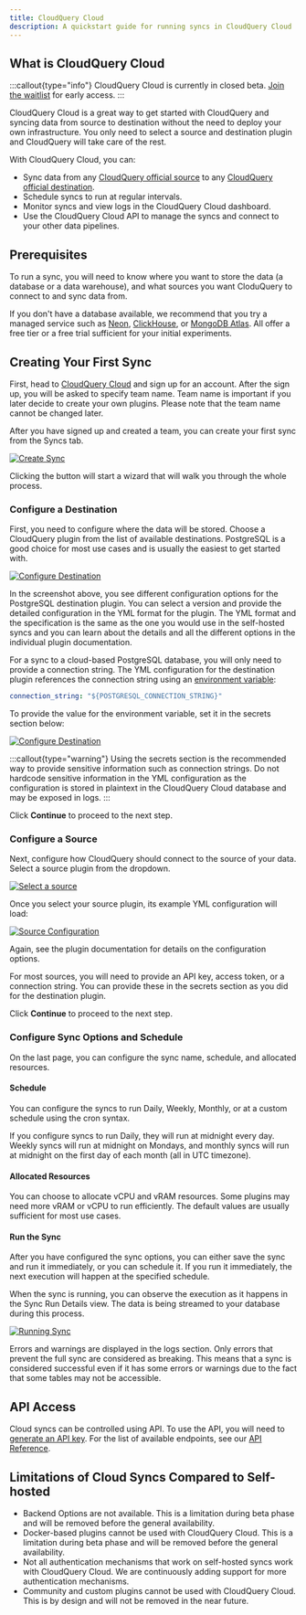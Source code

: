 ```yaml
---
title: CloudQuery Cloud
description: A quickstart guide for running syncs in CloudQuery Cloud
---
```


## What is CloudQuery Cloud

:::callout{type="info"}
CloudQuery Cloud is currently in closed beta. [Join the waitlist](https://cloudquery.typeform.com/to/PuXNDc9O) for early access.
:::

CloudQuery Cloud is a great way to get started with CloudQuery and syncing data from source to destination without the need to deploy your own infrastructure. You only need to select a source and destination plugin and CloudQuery will take care of the rest.

With CloudQuery Cloud, you can:

- Sync data from any [CloudQuery official source](https://hub.cloudquery.io/plugins/source?authors=official) to any [CloudQuery official destination](https://hub.cloudquery.io/plugins/destination?authors=official).
- Schedule syncs to run at regular intervals.
- Monitor syncs and view logs in the CloudQuery Cloud dashboard.
- Use the CloudQuery Cloud API to manage the syncs and connect to your other data pipelines.

## Prerequisites

To run a sync, you will need to know where you want to store the data (a database or a data warehouse), and what sources you want CloduQuery to connect to and sync data from.

If you don't have a database available, we recommend that you try a managed service such as [Neon](https://neon.tech/), [ClickHouse](https://clickhouse.com/), or [MongoDB Atlas](https://www.mongodb.com/atlas/database). All offer a free tier or a free trial sufficient for your initial experiments.

## Creating Your First Sync

First, head to [CloudQuery Cloud](https://cloud.cloudquery.io) and sign up for an account. After the sign up, you will be asked to specify team name. Team name is important if you later decide to create your own plugins. Please note that the team name cannot be changed later.

After you have signed up and created a team, you can create your first sync from the Syncs tab.

[![Create Sync](/images/docs/quickstart/empty-syncs.png)](/images/docs/quickstart/empty-syncs.png)

Clicking the button will start a wizard that will walk you through the whole process.

### Configure a Destination

First, you need to configure where the data will be stored. Choose a CloudQuery plugin from the list of available destinations. PostgreSQL is a good choice for most use cases and is usually the easiest to get started with.

[![Configure Destination](/images/docs/quickstart/destination.png)](/images/docs/quickstart/destination.png)

In the screenshot above, you see different configuration options for the PostgreSQL destination plugin. You can select a version and provide the detailed configuration in the YML format for the plugin. The YML format and the specification is the same as the one you would use in the self-hosted syncs and you can learn about the details and all the different options in the individual plugin documentation.

For a sync to a cloud-based PostgreSQL database, you will only need to provide a connection string. The YML configuration for the destination plugin references the connection string using an [environment variable](/docs/advanced-topics/environment-variable-substitution):

```yaml
connection_string: "${POSTGRESQL_CONNECTION_STRING}"
```

To provide the value for the environment variable, set it in the secrets section below:

[![Configure Destination](/images/docs/quickstart/secrets.png)](/images/docs/quickstart/secrets.png)

:::callout{type="warning"}
Using the secrets section is the recommended way to provide sensitive information such as connection strings. Do not hardcode sensitive information in the YML configuration as the configuration is stored in plaintext in the CloudQuery Cloud database and may be exposed in logs.
:::

Click **Continue** to proceed to the next step.

### Configure a Source

Next, configure how CloudQuery should connect to the source of your data. Select a source plugin from the dropdown.

[![Select a source](/images/docs/quickstart/source-1.png)](/images/docs/quickstart/source-1.png)

Once you select your source plugin, its example YML configuration will load:

[![Source Configuration](/images/docs/quickstart/source-2.png)](/images/docs/quickstart/source-2.png)

Again, see the plugin documentation for details on the configuration options.

For most sources, you will need to provide an API key, access token, or a connection string. You can provide these in the secrets section as you did for the destination plugin. 

Click **Continue** to proceed to the next step.

### Configure Sync Options and Schedule

On the last page, you can configure the sync name, schedule, and allocated resources.

#### Schedule

You can configure the syncs to run Daily, Weekly, Monthly, or at a custom schedule using the cron syntax.

If you configure syncs to run Daily, they will run at midnight every day. Weekly syncs will run at midnight on Mondays, and monthly syncs will run at midnight on the first day of each month (all in UTC timezone).

#### Allocated Resources

You can choose to allocate vCPU and vRAM resources. Some plugins may need more vRAM or vCPU to run efficiently. The default values are usually sufficient for most use cases.

#### Run the Sync

After you have configured the sync options, you can either save the sync and run it immediately, or you can schedule it. If you run it immediately, the next execution will happen at the specified schedule.

When the sync is running, you can observe the execution as it happens in the Sync Run Details view. The data is being streamed to your database during this process.

[![Running Sync](/images/docs/quickstart/running.png)](/images/docs/quickstart/running.png)

Errors and warnings are displayed in the logs section. Only errors that prevent the full sync are considered as breaking. This means that a sync is considered successful even if it has some errors or warnings due to the fact that some tables may not be accessible.

## API Access

Cloud syncs can be controlled using API. To use the API, you will need to [generate an API key](/docs/deployment/generate-api-key). For the list of available endpoints, see our [API Reference](https://api-docs.cloudquery.io/#tag/syncs).

## Limitations of Cloud Syncs Compared to Self-hosted

- Backend Options are not available. This is a limitation during beta phase and will be removed before the general availability.
- Docker-based plugins cannot be used with CloudQuery Cloud. This is a limitation during beta phase and will be removed before the general availability.
- Not all authentication mechanisms that work on self-hosted syncs work with CloudQuery Cloud. We are continuously adding support for more authentication mechanisms.
- Community and custom plugins cannot be used with CloudQuery Cloud. This is by design and will not be removed in the near future.
